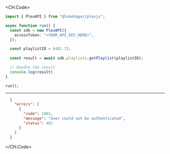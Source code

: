 
<CH.Code>
```typescript GetPlaylist.ts
import { PlexAPI } from "@lukehagar/plexjs";

async function run() {
  const sdk = new PlexAPI({
    accessToken: "<YOUR_API_KEY_HERE>",
  });

  const playlistID = 6481.72;
  
  const result = await sdk.playlists.getPlaylist(playlistID);

  // Handle the result
  console.log(result)
}

run();
```
---

```json Example Response
  {
    "errors": [
      {
        "code": 1001,
        "message": "User could not be authenticated",
        "status": 401
      }
    ]
  }
```
</CH.Code>
